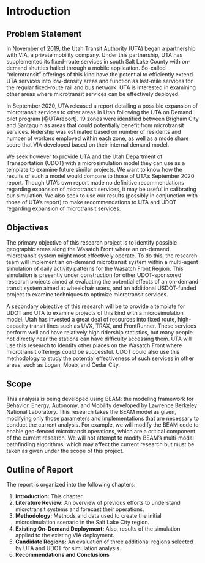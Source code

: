 # Introduction

## Problem Statement

In November of 2019, the Utah Transit Authority (UTA) began a partnership with VIA, a private mobility company. Under this partnership, UTA has supplemented its fixed-route services in south Salt Lake County with on-demand shuttles hailed through a mobile application. So-called “microtransit” offerings of this kind have the potential to efficiently extend UTA services into low-density areas and function as last-mile services for the regular fixed-route rail and bus network. UTA is interested in examining other areas where microtransit services can be effectively deployed.

In September 2020, UTA released a report detailing a possible expansion of microtransit services to other areas in Utah following the UTA on Demand pilot program [@UTAreport]. 19 zones were identified between Brigham City and Santaquin as areas that could potentially benefit from microtransit services. Ridership was estimated based on number of residents and number of workers employed within each zone, as well as a mode share score that VIA developed based on their internal demand model.

We seek however to provide UTA and the Utah Department of Transportation (UDOT) with a microsimulation model they can use as a template to examine future similar projects. We want to know how the results of such a model would compare to those of UTA’s September 2020 report. Though UTA's own report made no definitive recommendations regarding expansion of microtransit services, it may be useful in calibrating our simulation. We also seek to use our results (possibly in conjunction with those of UTA’s report) to make recommendations to UTA and UDOT regarding expansion of microtransit services.

## Objectives

The primary objective of this research project is to identify possible geographic areas along the Wasatch Front where an on-demand microtransit system might most effectively operate. To do this, the research team will implement an on-demand microtransit system within a multi-agent simulation of daily activity patterns for the Wasatch Front Region. This simulation is presently under construction for other UDOT-sponsored research projects aimed at evaluating the potential effects of an on-demand transit system aimed at wheelchair users, and an additional USDOT-funded project to examine techniques to optimize microtransit services.

A secondary objective of this research will be to provide a template for UDOT and UTA to examine projects of this kind with a microsimulation model. Utah has invested a great deal of resources into fixed route, high-capacity transit lines such as UVX, TRAX, and FrontRunner. These services perform well and have relatively high ridership statistics, but many people not directly near the stations can have difficulty accessing them. UTA will use this research to identify other places on the Wasatch Front where microtransit offerings could be successful. UDOT could also use this methodology to study the potential effectiveness of such services in other areas, such as Logan, Moab, and Cedar City.


## Scope

This analysis is being developed using BEAM: the modeling framework for Behavior, Energy, Autonomy, and Mobility developed by Lawrence Berkeley National Laboratory. This research takes the BEAM model as given, modifying only those parameters and implementations that are necessary to conduct the current analysis. For example, we will modify the BEAM code to enable geo-fenced microtransit operations, which are a critical component of the current research. We will not attempt to modify BEAM’s multi-modal pathfinding algorithms, which may affect the current research but must be taken as given under the scope of this project.

## Outline of Report

The report is organized into the following chapters:

1. **Introduction:** This chapter.
2. **Literature Review:** An overview of previous efforts to understand microtransit systems and forecast their operations.
3. **Methodology:** Methods and data used to create the initial microsimulation scenario in the Salt Lake City region.
4. **Existing On-Demand Deployment:** Also, results of the simulation applied to the existing VIA deployment.
5. **Candidate Regions:** An evaluation of three additional regions selected by UTA and UDOT for simulation analysis.
6. **Recommendations and Conclusions**
